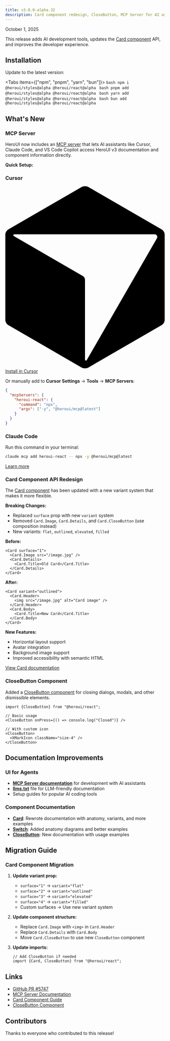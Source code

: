 ```yaml
---
title: v3.0.0-alpha.32
description: Card component redesign, CloseButton, MCP Server for AI assistants
---
```


<div className="flex items-center gap-3 mb-6">
  <span className="text-sm text-neutral-500 dark:text-neutral-400">October 1, 2025</span>
</div>

This release adds AI development tools, updates the [Card component](/docs/components/card) API, and improves the developer experience.

## Installation

Update to the latest version:

<Tabs items={["npm", "pnpm", "yarn", "bun"]}>
  <Tab value="npm">
    ```bash
    npm i @heroui/styles@alpha @heroui/react@alpha
    ```
  </Tab>
  <Tab value="pnpm">
    ```bash
    pnpm add @heroui/styles@alpha @heroui/react@alpha
    ```
  </Tab>
  <Tab value="yarn">
    ```bash
    yarn add @heroui/styles@alpha @heroui/react@alpha
    ```
  </Tab>
  <Tab value="bun">
    ```bash
    bun add @heroui/styles@alpha @heroui/react@alpha
    ```
  </Tab>
</Tabs>

## What's New

### MCP Server

HeroUI now includes an [MCP server](/docs/ui-for-agents/mcp-server) that lets AI assistants like Cursor, Claude Code, and VS Code Copilot access HeroUI v3 documentation and component information directly.

**Quick Setup:**

### Cursor

<div className="flex items-center gap-3 mb-4">
  <a
    href="https://link.heroui.com/mcp-cursor-install"
    className="button button--tertiary button--sm no-underline bg-default/50 dark:bg-default/30"
  >
    <svg viewBox="0 0 466.73 532.09" className="w-5 h-5 fill-current">
      <path d="M457.43,125.94L244.42,2.96c-6.84-3.95-15.28-3.95-22.12,0L9.3,125.94c-5.75,3.32-9.3,9.46-9.3,16.11v247.99c0,6.65,3.55,12.79,9.3,16.11l213.01,122.98c6.84,3.95,15.28,3.95,22.12,0l213.01-122.98c5.75-3.32,9.3-9.46,9.3-16.11v-247.99c0-6.65-3.55-12.79-9.3-16.11h-.01ZM444.05,151.99l-205.63,356.16c-1.39,2.4-5.06,1.42-5.06-1.36v-233.21c0-4.66-2.49-8.97-6.53-11.31L24.87,145.67c-2.4-1.39-1.42-5.06,1.36-5.06h411.26c5.84,0,9.49,6.33,6.57,11.39h-.01Z"/>
    </svg>
    <span className="text-accent">Install in Cursor</span>
  </a>
</div>

Or manually add to **Cursor Settings** → **Tools** → **MCP Servers**:

```json
{
  "mcpServers": {
    "heroui-react": {
      "command": "npx",
      "args": ["-y", "@heroui/mcp@latest"]
    }
  }
}
```

### Claude Code

Run this command in your terminal:

```bash
claude mcp add heroui-react -- npx -y @heroui/mcp@latest
```

[Learn more](/docs/ui-for-agents/mcp-server)

### Card Component API Redesign

The [Card component](/docs/components/card) has been updated with a new variant system that makes it more flexible.

**Breaking Changes:**
- Replaced `surface` prop with new `variant` system
- Removed `Card.Image`, `Card.Details`, and `Card.CloseButton` (use composition instead)
- New variants: `flat`, `outlined`, `elevated`, `filled`

**Before:**
```tsx
<Card surface="1">
  <Card.Image src="/image.jpg" />
  <Card.Details>
    <Card.Title>Old Card</Card.Title>
  </Card.Details>
</Card>
```

**After:**
```tsx
<Card variant="outlined">
  <Card.Header>
    <img src="/image.jpg" alt="Card image" />
  </Card.Header>
  <Card.Body>
    <Card.Title>New Card</Card.Title>
  </Card.Body>
</Card>
```

**New Features:**
- Horizontal layout support
- Avatar integration
- Background image support
- Improved accessibility with semantic HTML

[View Card documentation](/docs/components/card)

### CloseButton Component

Added a [CloseButton component](/docs/components/close-button) for closing dialogs, modals, and other dismissible elements.

```tsx
import {CloseButton} from "@heroui/react";

// Basic usage
<CloseButton onPress={() => console.log("Closed")} />

// With custom icon
<CloseButton>
  <XMarkIcon className="size-4" />
</CloseButton>
```

## Documentation Improvements

### UI for Agents
- **[MCP Server documentation](/docs/ui-for-agents/mcp-server)** for development with AI assistants
- **[llms.txt](/docs/ui-for-agents/llms-txt)** file for LLM-friendly documentation
- Setup guides for popular AI coding tools

### Component Documentation
- **[Card](/docs/components/card)**: Rewrote documentation with anatomy, variants, and more examples
- **[Switch](/docs/components/switch)**: Added anatomy diagrams and better examples
- **[CloseButton](/docs/components/close-button)**: New documentation with usage examples


## Migration Guide

### Card Component Migration

1. **Update variant prop:**
   - `surface="1"` → `variant="flat"`
   - `surface="2"` → `variant="outlined"`
   - `surface="3"` → `variant="elevated"`
   - `surface="4"` → `variant="filled"`
   - Custom surfaces → Use new variant system

2. **Update component structure:**
   - Replace `Card.Image` with `<img>` in `Card.Header`
   - Replace `Card.Details` with `Card.Body`
   - Move `Card.CloseButton` to use new `CloseButton` component

3. **Update imports:**
   ```tsx
   // Add CloseButton if needed
   import {Card, CloseButton} from "@heroui/react";
   ```

## Links

- [GitHub PR #5747](https://github.com/heroui-inc/heroui/pull/5747)
- [MCP Server Documentation](/docs/ui-for-agents/mcp-server)
- [Card Component Guide](/docs/components/card)
- [CloseButton Component](/docs/components/close-button)

## Contributors

Thanks to everyone who contributed to this release!
